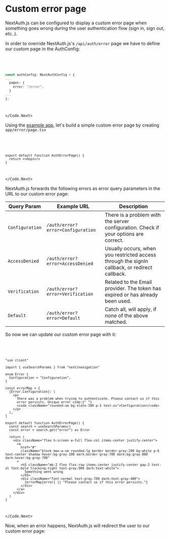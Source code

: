 
# Custom error page

NextAuth.js can be configured to display a custom error page when something goes wrong during the user authentication flow (sign in, sign out, etc..).

In order to override NextAuth.js's `/api/auth/error` page we have to define our custom page in the AuthConfig:

<Code>
<Code.Next>

```ts filename="./auth.ts"
const authConfig: NextAuthConfig = {
...
  pages: {
    error: "/error",
  }
...
};
```

</Code.Next>
</Code>

Using the [example app](https://github.com/khulnasoft/nextdev-example), let's build a simple custom error page by creating `app/error/page.tsx`

<Code>
<Code.Next>

```tsx filename="app/error/page.tsx"
export default function AuthErrorPage() {
  return <>Oops</>
}
```

</Code.Next>
</Code>

NextAuth.js forwards the following errors as error query parameters in the URL to our custom error page:

| Query Param     | Example URL                       | Description                                                                                   |
| --------------- | --------------------------------- | --------------------------------------------------------------------------------------------- |
| `Configuration` | `/auth/error?error=Configuration` | There is a problem with the server configuration. Check if your options are correct.          |
| `AccessDenied`  | `/auth/error?error=AccessDenied`  | Usually occurs, when you restricted access through the signIn callback, or redirect callback. |
| `Verification`  | `/auth/error?error=Verification`  | Related to the Email provider. The token has expired or has already been used.                |
| `Default`       | `/auth/error?error=Default`       | Catch all, will apply, if none of the above matched.                                          |

So now we can update our custom error page with it:

<Code>
<Code.Next>

```tsx filename="app/error/page.tsx"
"use client"

import { useSearchParams } from "next/navigation"

enum Error {
  Configuration = "Configuration",
}

const errorMap = {
  [Error.Configuration]: (
    <p>
      There was a problem when trying to authenticate. Please contact us if this
      error persists. Unique error code:{" "}
      <code className="rounded-sm bg-slate-100 p-1 text-xs">Configuration</code>
    </p>
  ),
}

export default function AuthErrorPage() {
  const search = useSearchParams()
  const error = search.get("error") as Error

  return (
    <div className="flex h-screen w-full flex-col items-center justify-center">
      <a
        href="#"
        className="block max-w-sm rounded-lg border border-gray-200 bg-white p-6 text-center shadow hover:bg-gray-100 dark:border-gray-700 dark:bg-gray-800 dark:hover:bg-gray-700"
      >
        <h5 className="mb-2 flex flex-row items-center justify-center gap-2 text-xl font-bold tracking-tight text-gray-900 dark:text-white">
          Something went wrong
        </h5>
        <div className="font-normal text-gray-700 dark:text-gray-400">
          {errorMap[error] || "Please contact us if this error persists."}
        </div>
      </a>
    </div>
  )
}
```

</Code.Next>
</Code>

Now, when an error happens, NextAuth.js will redirect the user to our custom error page:


<Screenshot src={CustomErrorPage} alt="Custom Error Page" />
